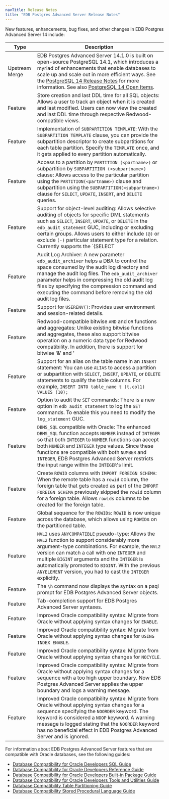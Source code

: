 ```yaml
---
navTitle: Release Notes
title: "EDB Postgres Advanced Server Release Notes"
---
```


New features, enhancements, bug fixes, and other changes in EDB Postgres Advanced Server 14 include:

| Type    | Description                                                                                                                                                                                                                                                                                                                                                                                                                                                                                                                                                      |
| ------- | ---------------------------------------------------------------------------------------------------------------------------------------------------------------------------------------------------------------------------------------------------------------------------------------------------------------------------------------------------------------------------------------------------------------------------------------------------------------------------------------------------------------------------------------------------------------- | 
| Upstream Merge | EDB Postgres Advanced Server 14.1.0 is built on open-source PostgreSQL 14.1, which introduces a myriad of enhancements that enable databases to scale up and scale out in more efficient ways. See the [PostgreSQL 14 Release Notes](www.postgresql.org/docs/14/release-14.html) for more information. See also [PostgreSQL 14 Open Items](wiki.postgresql.org/wiki/PostgreSQL_14_Open_Items). |
| Feature | Store creation and last DDL time for all SQL objects:  Allows a user to track an object when it is created and last modified. Users can now view the created and last DDL time through respective Redwood-compatible views.                                                                                                                                                                                                                                                                                                                                      |
| Feature | Implementation of `SUBPARTITION TEMPLATE`: With the `SUBPARTITION TEMPLATE` clause, you can provide the subpartition descriptor to create subpartitions for each table partition. Specify the `TEMPLATE` once, and it gets applied to every partition automatically.                                                                                                                                                                                                                                                                                             |
| Feature | Access to a partition by `PARTITION (<partname>)` or subpartition by `SUBPARTITION (<subpartname>)` clause: Allows access to the particular partition using the `PARTITION(<partname>)` clause and subpartition using the `SUBPARTITION(<subpartname>)` clause for `SELECT`, `UPDATE`, `INSERT`, and `DELETE` queries.                                                                                                                                                                                                                                           |
| Feature | Support for object-level auditing: Allows selective auditing of objects for specific DML statements such as `SELECT`, `INSERT`, `UPDATE`, or `DELETE` in the `edb_audit_statement` GUC, including or excluding certain groups. Allows users to either include `(@)` or exclude `(-)` particular statement type for a relation. Currently supports the `{SELECT | UPDATE | DELETE | INSERT}@groupname` statement type for a group. For more information see [Object Auditing](../epas_guide/03_database_administration/05_edb_audit_logging/09_object_auditing/). |
| Feature | Audit Log Archiver: A new parameter `edb_audit_archiver` helps a DBA to control the space consumed by the audit log directory and manage the audit log files. The `edb_audit_archiver` parameter helps in compressing the old audit log files by specifying the compression command and executing the command before removing the old audit log files.                                                                                                                                                                                                           |
| Feature |  Support for `USERENV()`: Provides user environment and session-related details.                                                                                                                                                                                                                                                                                                                                                                                                                                                                                 |
| Feature | Redwood-compatible bitwise `AND` and `OR` functions and aggregates:   Unlike existing bitwise functions and aggregates, these also support bitwise operation on a numeric data type for Redwood compatibility. In addition, there is support for bitwise '&' and '|' operators for the numeric data type.                                                                                                                                                                                                                                                        |
| Feature | Support for an alias on the table name in an `INSERT` statement: You can use `ALIAS` to access a partition or subpartition with `SELECT`, `INSERT`, `UPDATE`, or `DELETE` statements to qualify the table columns. For example, `INSERT INTO table_name t (t.col1) VALUES (10);`                                                                                                                                                                                                                                                                                 |
| Feature |  Option to audit the `SET` commands: There is a new option in `edb_audit_statement` to log the `SET` commands. To enable this you need to modify the `log_statement` GUC.                                                                                                                                                                                                                                                                                                                                                                                        |
| Feature | `DBMS_SQL` compatible with Oracle: The enhanced `DBMS_SQL` function accepts `NUMBER` instead of `INTEGER` so that both `INTEGER` to `NUMBER` functions can accept both `NUMBER` and `INTEGER` type values. Since these functions are compatible with both `NUMBER` and `INTEGER`, EDB Postgres Advanced Server restricts the input range within the `INTEGER`'s limit.                                                                                                                                                                                           |
| Feature |Create `ROWID` columns with `IMPORT FOREIGN SCHEMA`: When the remote table has a `rowid` column, the foreign table that gets created as part of the `IMPORT FOREIGN SCHEMA` previously skipped the `rowid` column for a foreign table. Allows `rowids` columns to be created for the foreign table.                                                                                                                                                                                                                                                               |
| Feature | Global sequence for the `ROWID`s: `ROWID` is now unique across the database, which allows using `ROWID`s on the partitioned table.                                                                                                                                                                                                                                                                                                                                                                                                                               |
| Feature | `NVL2` uses `ANYCOMPATIBLE` pseudo-type: Allows the `NVL2` function to support considerably more argument-type combinations. For example, the `NVL2` version can match a call with one `INTEGER` and multiple `BIGINT` arguments and the `INTEGER` is automatically promoted to `BIGINT`. With the previous `ANYELEMENT` version, you had to cast the `INTEGER` explicitly.                                                                                                                                                                                      |
| Feature | The `\h` command now displays the syntax on a psql prompt for EDB Postgres Advanced Server objects.                                                                                                                                                                                                                                                                                                                                                                                                                                                              |
| Feature | Tab-completion support for EDB Postgres Advanced Server syntaxes.                                                                                                                                                                                                                                                                                                                                                                                                                                                                                                |
| Feature | Improved Oracle compatibility syntax: Migrate from Oracle without applying syntax changes for `ENABLE`.                                                                                                                                                                                                                                                                                                                                                                                                                                                          |
| Feature | Improved Oracle compatibility syntax: Migrate from Oracle without applying syntax changes for `USING INDEX ENABLE`.                                                                                                                                                                                                                                                                                                                                                                                                                                              |
| Feature | Improved Oracle compatibility syntax: Migrate from Oracle without applying syntax changes for `NOCYCLE`.                                                                                                                                                                                                                                                                                                                                                                                                                                                         |
| Feature | Improved Oracle compatibility syntax: Migrate from Oracle without applying syntax changes for a sequence with a too high upper boundary. Now EDB Postgres Advanced Server applies the upper boundary and logs a warning message.                                                                                                                                                                                                                                                                                                                                 |
| Feature | Improved Oracle compatibility syntax: Migrate from Oracle without applying syntax changes for a sequence specifying the `NOORDER` keyword. The keyword is considered a `NOOP` keyword. A warning message is logged stating that the `NOORDER` keyword has no beneficial effect in EDB Postgres Advanced Server and is ignored.                                                                                                                                                                                                                                   |
 
For information about EDB Postgres Advanced Server features that are compatible with Oracle databases, see the following guides:

-   [Database Compatibility for Oracle Developers SQL Guide](../epas_compat_sql)
-   [Database Compatibility for Oracle Developers Reference Guide](../epas_compat_ora_dev_guide)
-   [Database Compatibility for Oracle Developers Built-in Package Guide](../epas_compat_bip_guide/)
-   [Database Compatibility for Oracle Developers Tools and Utilities Guide](../epas_compat_tools_guide)
-   [Database Compatibility Table Partitioning Guide](../epas_compat_table_partitioning)
-   [Database Compatibility Stored Procedural Language Guide](../epas_compat_spl)





